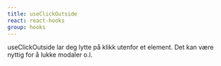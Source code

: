 ```yaml
---
title: useClickOutside
react: react-hooks
group: hooks
---
```



<Ingress>
    useClickOutside lar deg lytte på klikk utenfor et element. Det kan være nyttig for å lukke modaler o.l.
</Ingress>

<ComponentExample title="useClickOutside" component={ClickOutsideExample} />
